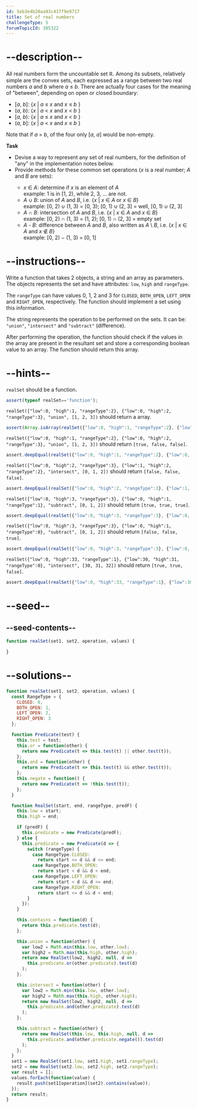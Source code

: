 ```yaml
---
id: 5eb3e4b20aa93c437f9e9717
title: Set of real numbers
challengeType: 5
forumTopicId: 385322
---
```


# --description--

All real numbers form the uncountable set ℝ. Among its subsets, relatively simple are the convex sets, each expressed as a range between two real numbers *a* and *b* where *a* ≤ *b*. There are actually four cases for the meaning of "between", depending on open or closed boundary:

<ul>
  <li>[<i>a</i>, <i>b</i>]: {<i>x</i> | <i>a</i> ≤ <i>x</i> and <i>x</i> ≤ <i>b</i> }</li>
  <li>(<i>a</i>, <i>b</i>): {<i>x</i> | <i>a</i> < <i>x</i> and <i>x</i> < <i>b</i> }</li>
  <li>[<i>a</i>, <i>b</i>): {<i>x</i> | <i>a</i> ≤ <i>x</i> and <i>x</i> < <i>b</i> }</li>
  <li>(<i>a</i>, <i>b</i>]: {<i>x</i> | <i>a</i> < <i>x</i> and <i>x</i> ≤ <i>b</i> }</li>
</ul>

Note that if *a* = *b*, of the four only \[*a*, *a*] would be non-empty.

**Task**

<ul>
  <li>Devise a way to represent any set of real numbers, for the definition of "any" in the implementation notes below.</li>
  <li>Provide methods for these common set operations (<i>x</i> is a real number; <i>A</i> and <i>B</i> are sets):</li>
  <ul>
    <li>
      <i>x</i> ∈ <i>A</i>: determine if <i>x</i> is an element of <i>A</i><br>
      example: 1 is in [1, 2), while 2, 3, ... are not.
    </li>
    <li>
      <i>A</i> ∪ <i>B</i>: union of <i>A</i> and <i>B</i>, i.e. {<i>x</i> | <i>x</i> ∈ <i>A</i> or <i>x</i> ∈ <i>B</i>}<br>
      example: [0, 2) ∪ (1, 3) = [0, 3); [0, 1) ∪ (2, 3] = well, [0, 1) ∪ (2, 3]
    </li>
    <li>
      <i>A</i> ∩ <i>B</i>: intersection of <i>A</i> and <i>B</i>, i.e. {<i>x</i> | <i>x</i> ∈ <i>A</i> and <i>x</i> ∈ <i>B</i>}<br>
      example: [0, 2) ∩ (1, 3) = (1, 2); [0, 1) ∩ (2, 3] = empty set
    </li>
    <li>
      <i>A</i> - <i>B</i>: difference between <i>A</i> and <i>B</i>, also written as <i>A</i> \ <i>B</i>, i.e. {<i>x</i> | <i>x</i> ∈ <i>A</i> and <i>x</i> ∉ <i>B</i>}<br>
      example: [0, 2) − (1, 3) = [0, 1]
    </li>
  </ul>
</ul>

# --instructions--

Write a function that takes 2 objects, a string and an array as parameters. The objects represents the set and have attributes: `low`, `high` and `rangeType`.

The `rangeType` can have values 0, 1, 2 and 3 for `CLOSED`, `BOTH_OPEN`, `LEFT_OPEN` and `RIGHT_OPEN`, respectively. The function should implement a set using this information.

The string represents the operation to be performed on the sets. It can be: `"union"`, `"intersect"` and `"subtract"` (difference).

After performing the operation, the function should check if the values in the array are present in the resultant set and store a corresponding boolean value to an array. The function should return this array.

# --hints--

`realSet` should be a function.

```js
assert(typeof realSet=='function');
```

`realSet({"low":0, "high":1, "rangeType":2}, {"low":0, "high":2, "rangeType":3}, "union", [1, 2, 3])` should return a array.

```js
assert(Array.isArray(realSet({"low":0, "high":1, "rangeType":2}, {"low":0, "high":2, "rangeType":3}, "union", [1, 2, 3])));
```

`realSet({"low":0, "high":1, "rangeType":2}, {"low":0, "high":2, "rangeType":3}, "union", [1, 2, 3])` should return `[true, false, false]`.

```js
assert.deepEqual(realSet({"low":0, "high":1, "rangeType":2}, {"low":0, "high":2, "rangeType":3}, "union", [1, 2, 3]), [true, false, false]);
```

`realSet({"low":0, "high":2, "rangeType":3}, {"low":1, "high":2, "rangeType":2}, "intersect", [0, 1, 2])` should return `[false, false, false]`.

```js
assert.deepEqual(realSet({"low":0, "high":2, "rangeType":3}, {"low":1, "high":2, "rangeType":2}, "intersect", [0, 1, 2]), [false, false, false]);
```

`realSet({"low":0, "high":3, "rangeType":3}, {"low":0, "high":1, "rangeType":1}, "subtract", [0, 1, 2])` should return `[true, true, true]`.

```js
assert.deepEqual(realSet({"low":0, "high":3, "rangeType":3}, {"low":0, "high":1, "rangeType":1}, "subtract", [0, 1, 2]), [true, true, true]);
```

`realSet({"low":0, "high":3, "rangeType":3}, {"low":0, "high":1, "rangeType":0}, "subtract", [0, 1, 2])` should return `[false, false, true]`.

```js
assert.deepEqual(realSet({"low":0, "high":3, "rangeType":3}, {"low":0, "high":1, "rangeType":0}, "subtract", [0, 1, 2]), [false, false, true]);
```

`realSet({"low":0, "high":33, "rangeType":1}, {"low":30, "high":31, "rangeType":0}, "intersect", [30, 31, 32])` should return `[true, true, false]`.

```js
assert.deepEqual(realSet({"low":0, "high":33, "rangeType":1}, {"low":30, "high":31, "rangeType":0}, "intersect", [30, 31, 32]), [true, true, false]);
```

# --seed--

## --seed-contents--

```js
function realSet(set1, set2, operation, values) {

}
```

# --solutions--

```js
function realSet(set1, set2, operation, values) {
  const RangeType = {
    CLOSED: 0,
    BOTH_OPEN: 1,
    LEFT_OPEN: 2,
    RIGHT_OPEN: 3
  };

  function Predicate(test) {
    this.test = test;
    this.or = function(other) {
      return new Predicate(t => this.test(t) || other.test(t));
    };
    this.and = function(other) {
      return new Predicate(t => this.test(t) && other.test(t));
    };
    this.negate = function() {
      return new Predicate(t => !this.test(t));
    };
  }

  function RealSet(start, end, rangeType, predF) {
    this.low = start;
    this.high = end;

    if (predF) {
      this.predicate = new Predicate(predF);
    } else {
      this.predicate = new Predicate(d => {
        switch (rangeType) {
          case RangeType.CLOSED:
            return start <= d && d <= end;
          case RangeType.BOTH_OPEN:
            return start < d && d < end;
          case RangeType.LEFT_OPEN:
            return start < d && d <= end;
          case RangeType.RIGHT_OPEN:
            return start <= d && d < end;
        }
      });
    }

    this.contains = function(d) {
      return this.predicate.test(d);
    };

    this.union = function(other) {
      var low2 = Math.min(this.low, other.low);
      var high2 = Math.max(this.high, other.high);
      return new RealSet(low2, high2, null, d =>
        this.predicate.or(other.predicate).test(d)
      );
    };

    this.intersect = function(other) {
      var low2 = Math.min(this.low, other.low);
      var high2 = Math.max(this.high, other.high);
      return new RealSet(low2, high2, null, d =>
        this.predicate.and(other.predicate).test(d)
      );
    };

    this.subtract = function(other) {
      return new RealSet(this.low, this.high, null, d =>
        this.predicate.and(other.predicate.negate()).test(d)
      );
    };
  }
  set1 = new RealSet(set1.low, set1.high, set1.rangeType);
  set2 = new RealSet(set2.low, set2.high, set2.rangeType);
  var result = [];
  values.forEach(function(value) {
    result.push(set1[operation](set2).contains(value));
  });
  return result;
}
```
